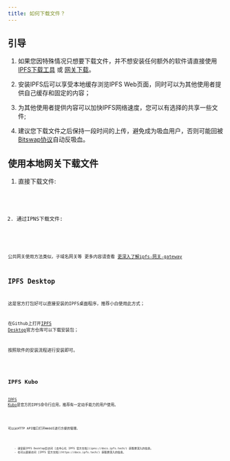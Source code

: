 ```yaml
---
title: 如何下载文件？
---
```



## 引导
1. 如果您因特殊情况只想要下载文件，并不想安装任何额外的软件请直接使用 [IPFS下载工具](https://ipfs.winx.run/) 或 [网关下载](https://check.ipfs.winx.run/)。

2. 安装IPFS后可以享受本地缓存浏览IPFS Web页面，同时可以为其他使用者提供自己缓存和固定的内容；

3. 为其他使用者提供内容可以加快IPFS网络速度，您可以有选择的共享一些文件;

4. 建议您下载文件之后保持一段时间的上传，避免成为吸血用户，否则可能回被[Bitswap协议](/help/ipfs#ipfs-如何工作)自动反吸血。

## 使用本地网关下载文件

1. 直接下载文件:
<Code lang="text" code="http://localhost:8080/ipfs/<CID>" title="内容标识符(CID) 访问示例"/>

2. 通过IPNS下载文件:
<Code lang="text" code="http://localhost:8080/ipns/<IPNS ID>" title="星际名称系统(IPNS) 访问示例"/>

公共网关使用方法类似，子域名网关等 更多内容请查看 [更深入了解ipfs-网关-gateway](/help/ipfs#更深入了解ipfs-网关-gateway)

## IPFS Desktop

这是官方打包好可以直接安装的IPFS桌面程序，推荐小白使用此方式；

在Github上打开[IPFS Desktop](https://github.com/ipfs/ipfs-desktop/)官方仓库可以下载安装包；

按照软件的安装流程进行安装即可。

<Code lang="text" code="https://github.com/ipfs/ipfs-desktop/releases/" title="IPFS Desktop" />


## IPFS Kubo

[IPFS Kubo](https://github.com/ipfs/kubo/)是官方的IPFS命令行应用，推荐有一定动手能力的用户使用。

<Code lang="text" code="https://github.com/ipfs/kubo/" title="IPFS Kubo" />

可以从HTTP API端口打开WebUI进行方便的管理。

<Code lang="text" code="http://localhost:5001/webui/" title="WebUI" />

<Aside type="note" title="如何使用IPFS Kubo？">
    - 请安装IPFS Desktop后访问 [去中心化 IPFS 官方文档](ipns://docs.ipfs.tech/) 获取更深入的信息。
    - 也可以直接访问 [IPFS 官方文档](https://docs.ipfs.tech/) 获取更深入的信息。
</Aside>


